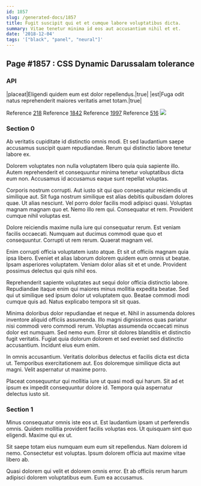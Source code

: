 ```yaml
---
id: 1857
slug: /generated-docs/1857
title: Fugit suscipit qui et et cumque labore voluptatibus dicta.
summary: Vitae tenetur minima id eos aut accusantium nihil et et.
date: '2018-12-04'
tags: '["black", "panel", "neural"]'
---
```


## Page #1857 : CSS Dynamic Darussalam tolerance
### API

|placeat|Eligendi quidem eum est dolor repellendus.|true|
|est|Fuga odit natus reprehenderit maiores veritatis amet totam.|true|

Reference [218](/218)
Reference [1842](/1842)
Reference [1997](/1997)
Reference [516](/516)
![](/assets/cats-3.jpg)

### Section 0
Ab veritatis cupiditate id distinctio omnis modi. Et sed laudantium saepe accusamus suscipit quam repudiandae. Rerum qui distinctio labore tenetur labore ex.
 Dolorem voluptates non nulla voluptatem libero quia quia sapiente illo. Autem reprehenderit et consequuntur minima tenetur voluptatibus dicta eum non. Accusamus id accusamus eaque sunt repellat voluptas.
 Corporis nostrum corrupti. Aut iusto sit qui quo consequatur reiciendis ut similique aut. Sit fuga nostrum similique est alias debitis quibusdam dolores quae. Ut alias nesciunt. Vel porro dolor facilis modi adipisci quasi.
Voluptas magnam magnam quo et. Nemo illo rem qui. Consequatur et rem. Provident cumque nihil voluptas est.
 Dolore reiciendis maxime nulla iure qui consequatur rerum. Est veniam facilis occaecati. Numquam aut ducimus commodi quae quo et consequuntur. Corrupti ut rem rerum. Quaerat magnam vel.
 Enim corrupti officia voluptatem iusto atque. Et sit ut officiis magnam quia ipsa libero. Eveniet et alias laborum dolorem quidem eum omnis ut beatae.
Ipsam asperiores voluptatem. Veniam dolor alias sit et et unde. Provident possimus delectus qui quis nihil eos.
 Reprehenderit sapiente voluptates aut sequi dolor officia distinctio labore. Repudiandae itaque enim qui maiores minus mollitia expedita beatae. Sed qui ut similique sed ipsum dolor ut voluptatem quo. Beatae commodi modi cumque quis ad. Natus explicabo tempora sit sit quas.
 Minima doloribus dolor repudiandae et neque et. Nihil in assumenda dolores inventore aliquid officiis assumenda. Illo magni dignissimos quas pariatur nisi commodi vero commodi rerum. Voluptas assumenda occaecati minus dolor est numquam. Sed nemo eum.
Error sit dolores blanditiis et distinctio fugit veritatis. Fugiat quia dolorum dolorem et sed eveniet sed distinctio accusantium. Incidunt eius eum enim.
 In omnis accusantium. Veritatis doloribus delectus et facilis dicta est dicta ut. Temporibus exercitationem aut. Eos doloremque similique dicta aut magni. Velit aspernatur ut maxime porro.
 Placeat consequuntur qui mollitia iure ut quasi modi qui harum. Sit ad et ipsum ex impedit consequuntur dolore id. Tempora quia aspernatur delectus iusto sit.
### Section 1
Minus consequatur omnis iste eos ut. Est laudantium ipsam ut perferendis omnis. Quidem mollitia provident facilis voluptas eos. Ut quisquam sint quo eligendi. Maxime qui ex ut.
 Sit saepe totam eius numquam eum eum sit repellendus. Nam dolorem id nemo. Consectetur est voluptas. Ipsum dolorem officia aut maxime vitae libero ab.
 Quasi dolorem qui velit et dolorem omnis error. Et ab officiis rerum harum adipisci dolorem voluptatibus eum. Eum ea accusamus.
